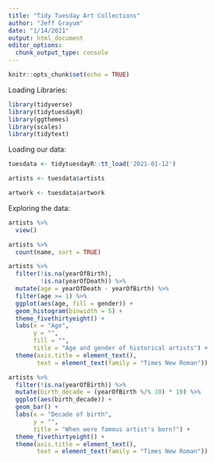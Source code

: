 ```yaml
---
title: "Tidy Tuesday Art Collections"
author: "Jeff Grayum"
date: "1/14/2021"
output: html_document
editor_options: 
  chunk_output_type: console
---
```


```r
knitr::opts_chunk$set(echo = TRUE)
```

Loading Libraries:
```r
library(tidyverse)
library(tidytuesdayR)
library(ggthemes)
library(scales)
library(tidytext)
```

Loading our data:
```r
tuesdata <- tidytuesdayR::tt_load('2021-01-12')

artists <- tuesdata$artists

artwork <- tuesdata$artwork
```


Exploring the data:
```r
artists %>% 
  view()

artists %>%
  count(name, sort = TRUE)

artists %>%
  filter(!is.na(yearOfBirth),
         !is.na(yearOfDeath)) %>%
  mutate(age = yearOfDeath - yearOfBirth) %>%
  filter(age >= 1) %>%
  ggplot(aes(age, fill = gender)) +
  geom_histogram(binwidth = 5) +
  theme_fivethirtyeight() +
  labs(x = "Age", 
       y = "",
       fill = "",
       title = "Age and gender of historical artists") +
  theme(axis.title = element_text(),
        text = element_text(family = "Times New Roman"))

artists %>%
  filter(!is.na(yearOfBirth)) %>%
  mutate(birth_decade = (yearOfBirth %/% 10) * 10) %>%
  ggplot(aes(birth_decade)) +
  geom_bar() +
  labs(x = "Decade of birth",
       y = "",
       title = "When were famous artist's born?") +
  theme_fivethirtyeight() +
  theme(axis.title = element_text(),
        text = element_text(family = "Times New Roman"))
```



